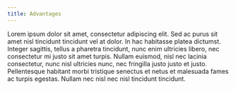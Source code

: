 ```yaml
---
title: Advantages
---
```

Lorem ipsum dolor sit amet, consectetur adipiscing elit. Sed ac purus sit amet nisl tincidunt tincidunt vel at dolor. In hac habitasse platea dictumst. Integer sagittis, tellus a pharetra tincidunt, nunc enim ultricies libero, nec consectetur mi justo sit amet turpis. Nullam euismod, nisl nec lacinia consectetur, nunc nisl ultricies nunc, nec fringilla justo justo et justo. Pellentesque habitant morbi tristique senectus et netus et malesuada fames ac turpis egestas. Nullam nec nisl nec nisl tincidunt tincidunt.
